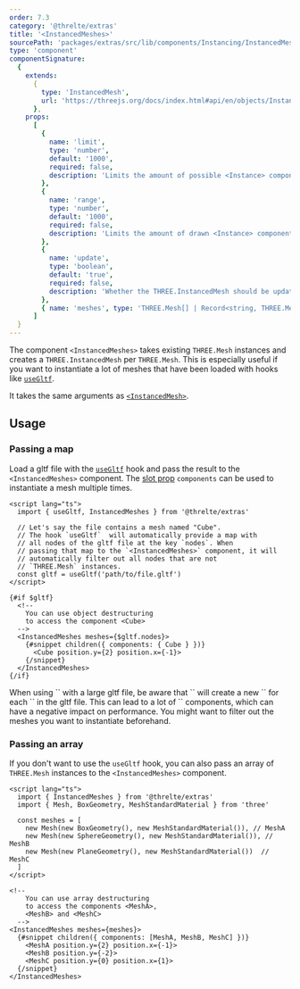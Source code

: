 ```yaml
---
order: 7.3
category: '@threlte/extras'
title: '<InstancedMeshes>'
sourcePath: 'packages/extras/src/lib/components/Instancing/InstancedMeshes'
type: 'component'
componentSignature:
  {
    extends:
      {
        type: 'InstancedMesh',
        url: 'https://threejs.org/docs/index.html#api/en/objects/InstancedMesh'
      },
    props:
      [
        {
          name: 'limit',
          type: 'number',
          default: '1000',
          required: false,
          description: 'Limits the amount of possible <Instance> components.'
        },
        {
          name: 'range',
          type: 'number',
          default: '1000',
          required: false,
          description: 'Limits the amount of drawn <Instance> components.'
        },
        {
          name: 'update',
          type: 'boolean',
          default: 'true',
          required: false,
          description: 'Whether the THREE.InstancedMesh should be updated.'
        },
        { name: 'meshes', type: 'THREE.Mesh[] | Record<string, THREE.Mesh>', required: true }
      ]
  }
---
```


The component `<InstancedMeshes>` takes existing `THREE.Mesh` instances and creates a `THREE.InstancedMesh` per `THREE.Mesh`. This is especially useful if you want to instantiate a lot of meshes that have been loaded with hooks like [`useGltf`](/reference/extras/use-gltf).

It takes the same arguments as [`<InstancedMesh>`](/reference/extras/instanced-mesh).

<Example path="extras/instanced-mesh/merged" />

## Usage

### Passing a map

Load a gltf file with the [`useGltf`](/reference/extras/use-gltf) hook and pass the result to the `<InstancedMeshes>` component. The [slot prop](https://svelte.dev/docs#template-syntax-slot) `components` can be used to instantiate a mesh multiple times.

```svelte
<script lang="ts">
  import { useGltf, InstancedMeshes } from '@threlte/extras'

  // Let's say the file contains a mesh named "Cube".
  // The hook `useGltf`  will automatically provide a map with
  // all nodes of the gltf file at the key `nodes`. When
  // passing that map to the `<InstancedMeshes>` component, it will
  // automatically filter out all nodes that are not
  // `THREE.Mesh` instances.
  const gltf = useGltf('path/to/file.gltf')
</script>

{#if $gltf}
  <!--
    You can use object destructuring
    to access the component <Cube>
  -->
  <InstancedMeshes meshes={$gltf.nodes}>
    {#snippet children({ components: { Cube } })}
      <Cube position.y={2} position.x={-1}>
    {/snippet}
  </InstancedMeshes>
{/if}
```

<Tip type="tip">
  When using `<InstancedMeshes>` with a large gltf file, be aware that `<InstancedMeshes>` will
	create a new `<InstancedMesh>` for each `<Mesh>` in the gltf file.
  This can lead to a lot of `<InstancedMesh>` components, which can have a negative
  impact on performance. You might want to filter out the meshes you want to
  instantiate beforehand.
</Tip>

### Passing an array

If you don't want to use the `useGltf` hook, you can also pass an array of `THREE.Mesh` instances to the `<InstancedMeshes>` component.

```svelte
<script lang="ts">
  import { InstancedMeshes } from '@threlte/extras'
  import { Mesh, BoxGeometry, MeshStandardMaterial } from 'three'

  const meshes = [
    new Mesh(new BoxGeometry(), new MeshStandardMaterial()), // MeshA
    new Mesh(new SphereGeometry(), new MeshStandardMaterial()), // MeshB
    new Mesh(new PlaneGeometry(), new MeshStandardMaterial())  // MeshC
  ]
</script>

<!--
    You can use array destructuring
    to access the components <MeshA>,
    <MeshB> and <MeshC>
  -->
<InstancedMeshes meshes={meshes}>
  {#snippet children({ components: [MeshA, MeshB, MeshC] })}
    <MeshA position.y={2} position.x={-1}>
    <MeshB position.y={-2}>
    <MeshC position.y={0} position.x={1}>
  {/snippet}
</InstancedMeshes>
```
